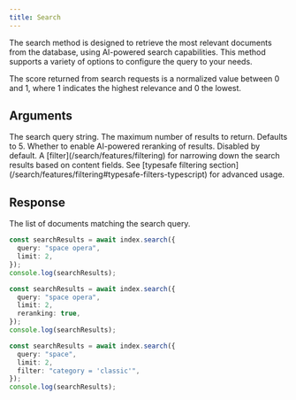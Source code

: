 ```yaml
---
title: Search
---
```


The search method is designed to retrieve the most relevant documents from the database, using AI-powered search capabilities. This method supports a variety of options to configure the query to your needs.

<Note>
  The score returned from search requests is a normalized value between 0 and 1, where 1 indicates the highest relevance and 0 the lowest.
</Note>

## Arguments

<ResponseField name="Payload" type="SearchCommandPayload" required>
  <Expandable defaultOpen="true">
    <ResponseField name="query" type="string" required>
      The search query string.
    </ResponseField>
    <ResponseField name="limit" type="number" required>
      The maximum number of results to return. Defaults to 5.
    </ResponseField>
    <ResponseField name="reranking" type="boolean">
      Whether to enable AI-powered reranking of results. Disabled by default.
    </ResponseField>
    <ResponseField name="filter" type="string">
      A [filter](/search/features/filtering) for narrowing down the search results based on content fields.
      See [typesafe filtering section](/search/features/filtering#typesafe-filters-typescript) for advanced usage.
    </ResponseField>
  </Expandable>
</ResponseField>

## Response

<ResponseField name="Response" type="SearchResult" required>
  <Expandable defaultOpen="true">
    <ResponseField name="results" type="Document[]">
      The list of documents matching the search query.
    </ResponseField>
  </Expandable>
</ResponseField>

<RequestExample>

```typescript Basic Search
const searchResults = await index.search({
  query: "space opera",
  limit: 2,
});
console.log(searchResults);
```

```typescript Search with Reranking
const searchResults = await index.search({
  query: "space opera",
  limit: 2,
  reranking: true,
});
console.log(searchResults);
```

```typescript Search with Filter
const searchResults = await index.search({
  query: "space",
  limit: 2,
  filter: "category = 'classic'",
});
console.log(searchResults);
```

</RequestExample>
